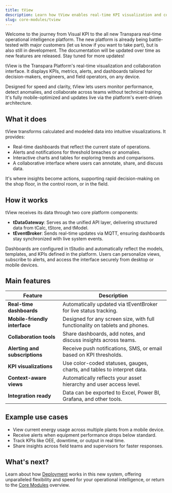 ```yaml
---
title: tView
description: Learn how tView enables real-time KPI visualization and collaboration across devices in the Transpara Platform.
slug: core-modules/tview
---
```


<Callout title="Transpara Platform is under development" type="success">
Welcome to the journey from Visual KPI to the all new Transpara real-time operational intelligence platform. The new platform is already being battle-tested with major customers (let us know if you want to take part), but is also still in development. The documentation will be updated over time as new features are released. Stay tuned for more updates!
</Callout>

tView is the Transpara Platform's real-time visualization and collaboration interface. It displays KPIs, metrics, alerts, and dashboards tailored for decision-makers, engineers, and field operators, on any device.

Designed for speed and clarity, tView lets users monitor performance, detect anomalies, and collaborate across teams without technical training. It's fully mobile-optimized and updates live via the platform's event-driven architecture.


## What it does

tView transforms calculated and modeled data into intuitive visualizations. It provides:
- Real-time dashboards that reflect the current state of operations.
- Alerts and notifications for threshold breaches or anomalies.
- Interactive charts and tables for exploring trends and comparisons.
- A collaborative interface where users can annotate, share, and discuss data.

It's where insights become actions, supporting rapid decision-making on the shop floor, in the control room, or in the field.


## How it works

tView receives its data through two core platform components:

- **tDataGateway**: Serves as the unified API layer, delivering structured data from tCalc, tStore, and tModel.
- **tEventBroker**: Sends real-time updates via MQTT, ensuring dashboards stay synchronized with live system events.

Dashboards are configured in tStudio and automatically reflect the models, templates, and KPIs defined in the platform. Users can personalize views, subscribe to alerts, and access the interface securely from desktop or mobile devices.


## Main features

| Feature                           | Description                                                                 |
|-----------------------------------|-----------------------------------------------------------------------------|
| **Real-time dashboards**          | Automatically updated via tEventBroker for live status tracking.           |
| **Mobile-friendly interface**     | Designed for any screen size, with full functionality on tablets and phones.|
| **Collaboration tools**           | Share dashboards, add notes, and discuss insights across teams.            |
| **Alerting and subscriptions**    | Receive push notifications, SMS, or email based on KPI thresholds.         |
| **KPI visualizations**            | Use color-coded statuses, gauges, charts, and tables to interpret data.    |
| **Context-aware views**           | Automatically reflects your asset hierarchy and user access level.         |
| **Integration ready**             | Data can be exported to Excel, Power BI, Grafana, and other tools.         |


## Example use cases

- View current energy usage across multiple plants from a mobile device.
- Receive alerts when equipment performance drops below standard.
- Track KPIs like OEE, downtime, or output in real time.
- Share insights across field teams and supervisors for faster responses.


## What's next?

Learn about how [Deployment](/transpara-platform/deployment/) works in this new system, offering unparalleled flexibility and speed for your operational intelligence, or return to the [Core Modules](/transpara-platform/core-modules/core-modules/) overview.